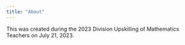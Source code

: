 ```yaml
---
title: "About"
---
```


This was created during the 2023 Division Upskilling of Mathematics Teachers on July 21, 2023.
